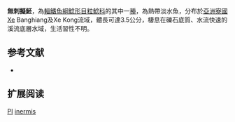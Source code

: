 {{Speciesbox
| name = 無刺擬魾
| status = DD
| status_system = IUCN3.1
| image = 
| image_width = 250px
| genus = Pseudobagarius
| species = inermis
| authority = Ng & Kottelat, 2000
| synonyms = *''Akysis inermis'' ,Ng & Kottelat, 2000 
}}
'''無刺擬魾'''，為[[輻鰭魚綱|輻鰭魚綱]][[鯰形目|鯰形目]][[粒鯰科|粒鯰科]]的其中一[[種|種]]，為熱帶淡水魚，分布於[[亞洲|亞洲]][[寮國|寮國]]Xe Banghiang及Xe Kong流域，體長可達3.5公分，棲息在礫石底質、水流快速的溪流底層水域，生活習性不明。

==参考文献==
*{{FishBase_species|genus=Pseudobagarius|species=inermis|year=2015|month=2}}

== 扩展阅读 ==
{{refbegin}}
{{wikispecies-inline|Pseudobagarius inermis|無刺擬魾}}
{{refend}}
{{Taxonbar|from=Q6410072}}

[[Category:IUCN红色名录数据缺乏物种|PI]]
[[Category:擬魾屬|inermis]]